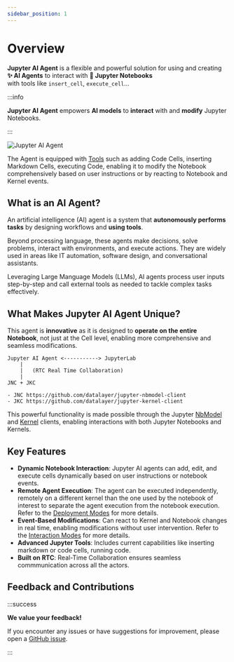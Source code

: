 ```yaml
---
sidebar_position: 1
---
```


# Overview

**Jupyter AI Agent** is a flexible and powerful solution for using and creating **✨ AI Agents** to interact with **📓 Jupyter Notebooks**  
with tools like `insert_cell`, `execute_cell`...

:::info

**Jupyter AI Agent** empowers **AI models** to **interact** with and **modify** Jupyter Notebooks.

:::

![Jupyter AI Agent](https://assets.datalayer.tech/jupyter-ai-agents/ai-agents-prompt-demo-terminal.gif)

The Agent is equipped with [Tools](/docs/tools) such as adding Code Cells, inserting Markdown Cells, executing Code, enabling it to modify the Notebook comprehensively based on user instructions or by reacting to Notebook and Kernel events.

## What is an AI Agent?

An artificial intelligence (AI) agent is a system that **autonomously performs tasks** by designing workflows and **using tools**.

Beyond processing language, these agents make decisions, solve problems, interact with environments, and execute actions. They are widely used in areas like IT automation, software design, and conversational assistants.

Leveraging Large Manguage Models (LLMs), AI agents process user inputs step-by-step and call external tools as needed to tackle 
complex tasks effectively.

## What Makes Jupyter AI Agent Unique?

This agent is **innovative** as it is designed to **operate on the entire Notebook**, not just at the Cell level, enabling more comprehensive and seamless modifications.

```
Jupyter AI Agent <-----------> JupyterLab
    |
    |   (RTC Real Time Collaboration)
    |
JNC + JKC

- JNC https://github.com/datalayer/jupyter-nbmodel-client
- JKC https://github.com/datalayer/jupyter-kernel-client
```

This powerful functionality is made possible through the Jupyter [NbModel](https://github.com/datalayer/jupyter-nbmodel-client) and [Kernel](https://github.com/datalayer/jupyter-kernel-client) clients, enabling interactions with both Jupyter Notebooks and Kernels.

## Key Features

- **Dynamic Notebook Interaction**: Jupyter AI agents can add, edit, and execute cells dynamically based on user instructions or notebook events.
- **Remote Agent Execution**: The agent can be executed independently, remotely on a different kernel than the one used by the notebook of interest to separate the agent execution from the notebook execution. Refer to the [Deployment Modes](/docs/deployments) for more details.
- **Event-Based Modifications**: Can react to Kernel and Notebook changes in real time, enabling modifications without user intervention. Refer to the [Interaction Modes](/docs/interactions) for more details.
- **Advanced Jupyter Tools**: Includes current capabilities like inserting markdown or code cells, running code.
- **Built on RTC**: Real-Time Collaboration ensures seamless commmunication across all the actors.

## Feedback and Contributions

:::success

**We value your feedback!**

If you encounter any issues or have suggestions for improvement, please open a [GitHub issue](https://github.com/datalayer/jupyter-ai-agents/issues).

:::
